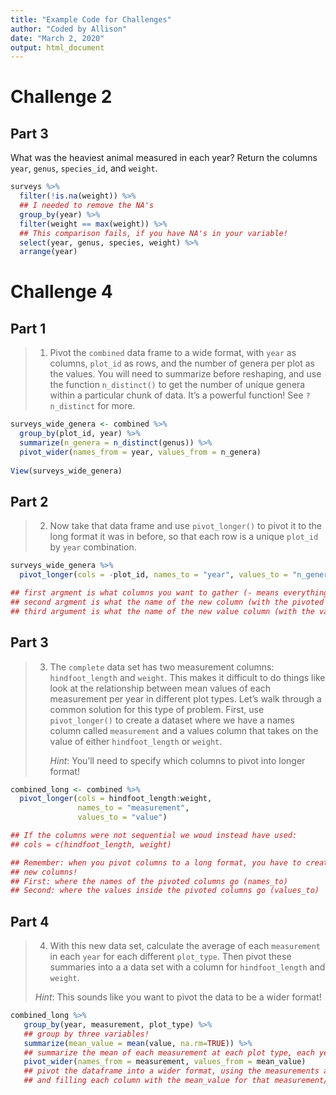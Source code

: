 ```yaml
---
title: "Example Code for Challenges"
author: "Coded by Allison"
date: "March 2, 2020"
output: html_document
---
```



# Challenge 2 
## Part 3 

What was the heaviest animal measured in each year? Return the columns `year`, 
`genus`, `species_id`, and `weight`.


```r
surveys %>%
  filter(!is.na(weight)) %>%
  ## I needed to remove the NA's 
  group_by(year) %>%
  filter(weight == max(weight)) %>%
  ## This comparison fails, if you have NA's in your variable! 
  select(year, genus, species, weight) %>%
  arrange(year)
```


# Challenge 4  
## Part 1  

> 1. Pivot the `combined` data frame to a wide format, with `year` as columns, 
>   `plot_id` as rows, and the number of genera per plot as the values. You will
>   need to summarize before reshaping, and use the function `n_distinct()` to 
>   get the number of unique genera within a particular chunk of data. It's a 
>   powerful function! See `?n_distinct` for more.

```r
surveys_wide_genera <- combined %>%
  group_by(plot_id, year) %>%
  summarize(n_genera = n_distinct(genus)) %>%
  pivot_wider(names_from = year, values_from = n_genera)
 
View(surveys_wide_genera)
```

## Part 2 

> 2. Now take that data frame and use `pivot_longer()` to pivot it to the long 
>    format it was in before, so that each row is a unique `plot_id` by `year` 
>    combination.


```r
surveys_wide_genera %>%
  pivot_longer(cols = -plot_id, names_to = "year", values_to = "n_genera")

## first argment is what columns you want to gather (- means everything but this column)
## second argment is what the name of the new column (with the pivoted columns) will be
## third argument is what the name of the new value column (with the values of the cells) will be
```


## Part 3 

> 3. The `complete` data set has two measurement columns: `hindfoot_length` and
>    `weight`.  This makes it difficult to do things like look at the 
>    relationship between mean values of each measurement per year in different
>    plot types. Let's walk through a common solution for this type of problem.
>    First, use `pivot_longer()` to create a dataset where we have a names 
>    column called `measurement` and a values column that takes on the value of 
>    either `hindfoot_length` or `weight`. 
>
>    *Hint*: You'll need to specify which columns to pivot into longer format!

```r
combined_long <- combined %>%
  pivot_longer(cols = hindfoot_length:weight, 
               names_to = "measurement", 
               values_to = "value")

## If the columns were not sequential we woud instead have used: 
## cols = c(hindfoot_length, weight)

## Remember: when you pivot columns to a long format, you have to create two 
## new columns!
## First: where the names of the pivoted columns go (names_to)
## Second: where the values inside the pivoted columns go (values_to)  
```


## Part 4 

> 4. With this new data set, calculate the average of each `measurement` in each
>    `year` for each different `plot_type`. Then pivot these summaries into a 
>    a data set with a column for `hindfoot_length` and `weight`. 
> 
>   *Hint*: This sounds like you want to pivot the data to be a wider format! 


```r
combined_long %>%
   group_by(year, measurement, plot_type) %>%
   ## group by three variables! 
   summarize(mean_value = mean(value, na.rm=TRUE)) %>%
   ## summarize the mean of each measurement at each plot type, each year 
   pivot_wider(names_from = measurement, values_from = mean_value)
   ## pivot the dataframe into a wider format, using the measurements as a pivot
   ## and filling each column with the mean_value for that measurement/plot type/year
```

